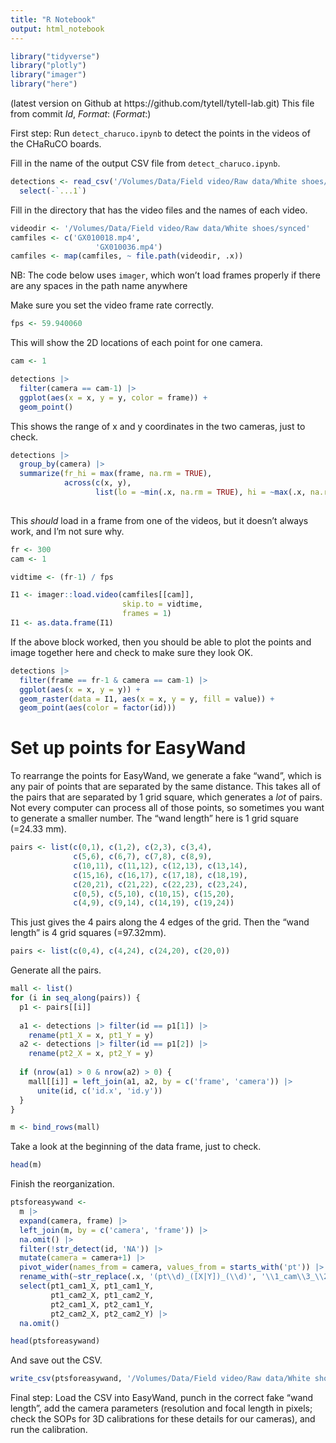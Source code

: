 ```yaml
---
title: "R Notebook"
output: html_notebook
---
```


```r
library("tidyverse")
library("plotly")
library("imager")
library("here")
```

(latest version on Github at https://github.com/tytell/tytell-lab.git)
This file from commit $Id$, $Format:%ci$ ($Format:%h$)

First step: Run `detect_charuco.ipynb` to detect the points in the videos of
the CHaRuCO boards.

Fill in the name of the output CSV file from `detect_charuco.ipynb`.
```r
detections <- read_csv('/Volumes/Data/Field video/Raw data/White shoes/synced/boards.csv') |> 
  select(-`...1`)
```

Fill in the directory that has the video files and the names of each video.
```r
videodir <- '/Volumes/Data/Field video/Raw data/White shoes/synced'
camfiles <- c('GX010018.mp4',
                   'GX010036.mp4')
camfiles <- map(camfiles, ~ file.path(videodir, .x))
```

NB: The code below uses `imager`, which won't load frames properly if there 
are any spaces in the path name anywhere

Make sure you set the video frame rate correctly.
```r
fps <- 59.940060
```

This will show the 2D locations of each point for one camera.

```r
cam <- 1

detections |> 
  filter(camera == cam-1) |> 
  ggplot(aes(x = x, y = y, color = frame)) +
  geom_point()
```
This shows the range of x and y coordinates in the two cameras, just to check.
```r
detections |> 
  group_by(camera) |> 
  summarize(fr_hi = max(frame, na.rm = TRUE),
            across(c(x, y), 
                   list(lo = ~min(.x, na.rm = TRUE), hi = ~max(.x, na.rm = TRUE))))
            
```

This *should* load in a frame from one of the videos, but it doesn't always work, and I'm
not sure why.
```r
fr <- 300
cam <- 1

vidtime <- (fr-1) / fps

I1 <- imager::load.video(camfiles[[cam]], 
                         skip.to = vidtime,
                         frames = 1)
I1 <- as.data.frame(I1)
```

If the above block worked, then you should be able to plot the points and image
together here and check to make sure they look OK.
```r
detections |> 
  filter(frame == fr-1 & camera == cam-1) |> 
  ggplot(aes(x = x, y = y)) +
  geom_raster(data = I1, aes(x = x, y = y, fill = value)) +
  geom_point(aes(color = factor(id)))
```
# Set up points for EasyWand

To rearrange the points for EasyWand, we generate a fake "wand", which is any
pair of points that are separated by the same distance. This takes all of the pairs
that are separated by 1 grid square, which generates a *lot* of pairs. Not
every computer can process all of those points, so sometimes you want to generate
a smaller number. The "wand length" here is 1 grid square (=24.33 mm).
```r
pairs <- list(c(0,1), c(1,2), c(2,3), c(3,4),
              c(5,6), c(6,7), c(7,8), c(8,9),
              c(10,11), c(11,12), c(12,13), c(13,14),
              c(15,16), c(16,17), c(17,18), c(18,19),
              c(20,21), c(21,22), c(22,23), c(23,24),
              c(0,5), c(5,10), c(10,15), c(15,20),
              c(4,9), c(9,14), c(14,19), c(19,24))
```

This just gives the 4 pairs along the 4 edges of the grid. Then the "wand length" is
4 grid squares (=97.32mm).
```r
pairs <- list(c(0,4), c(4,24), c(24,20), c(20,0))
```

Generate all the pairs.
```r
mall <- list()
for (i in seq_along(pairs)) {
  p1 <- pairs[[i]]
  
  a1 <- detections |> filter(id == p1[1]) |> 
    rename(pt1_X = x, pt1_Y = y)
  a2 <- detections |> filter(id == p1[2]) |> 
    rename(pt2_X = x, pt2_Y = y)
  
  if (nrow(a1) > 0 & nrow(a2) > 0) {
    mall[[i]] = left_join(a1, a2, by = c('frame', 'camera')) |> 
      unite(id, c('id.x', 'id.y'))
  }
}

m <- bind_rows(mall)
```

Take a look at the beginning of the data frame, just to check.
```r
head(m)
```

Finish the reorganization.
```r
ptsforeasywand <-
  m |> 
  expand(camera, frame) |> 
  left_join(m, by = c('camera', 'frame')) |> 
  na.omit() |> 
  filter(!str_detect(id, 'NA')) |> 
  mutate(camera = camera+1) |> 
  pivot_wider(names_from = camera, values_from = starts_with('pt')) |> 
  rename_with(~str_replace(.x, '(pt\\d)_([X|Y])_(\\d)', '\\1_cam\\3_\\2')) |>
  select(pt1_cam1_X, pt1_cam1_Y,
         pt1_cam2_X, pt1_cam2_Y,
         pt2_cam1_X, pt2_cam1_Y,
         pt2_cam2_X, pt2_cam2_Y) |> 
  na.omit()

head(ptsforeasywand)
```

And save out the CSV.
```r
write_csv(ptsforeasywand, '/Volumes/Data/Field video/Raw data/White shoes/synced/ptsforeasywand.csv')
```

Final step: Load the CSV into EasyWand, punch in the correct fake "wand length",
add the camera parameters (resolution and focal length in pixels; check the SOPs
for 3D calibrations for these details for our cameras), and run the calibration.
